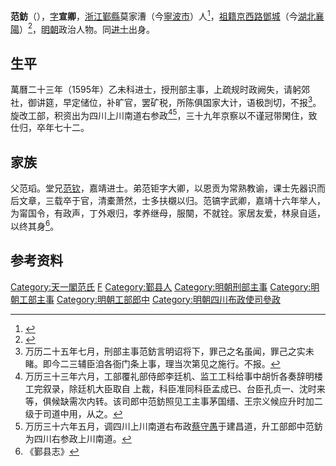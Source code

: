 '''范鈁'''（{{bd|？||？||catIdx=F范}}），[[表字|字]]'''宣卿'''，[[浙江等處承宣布政使司|浙江]][[鄞縣|鄞縣]]莫家漕（今[[寧波市|寧波市]]）人<ref>{{Cite web |url=http://tyg.cncis.com.cn:5500/jump |title=天一阁知识图谱 |access-date=2021-06-25 |archive-date=2021-06-25 |archive-url=https://web.archive.org/web/20210625130912/http://tyg.cncis.com.cn:5500/jump |dead-url=no }}</ref>，[[祖籍|祖籍]][[京西路|京西路]][[鄧城|鄧城]]（今[[湖北|湖北]][[襄陽|襄陽]]）<ref>{{Cite web |url=http://4g.jiapu.best198.com/g/xin_4255.html |title=鄮西范氏世系族谱: 不分卷：铸人堂_家谱网 |access-date=2021-06-25 |archive-date=2021-06-25 |archive-url=https://web.archive.org/web/20210625130913/http://4g.jiapu.best198.com/g/xin_4255.html |dead-url=no }}</ref>，[[明朝|明朝]]政治人物。同[[进士|进士]]出身。

==生平==
萬曆二十三年（1595年）乙未科进士，授刑部主事，上疏规时政阙失，请躬郊社，御讲筵，早定储位，补旷官，罢矿税，所陈俱国家大计，语极剀切，不报<ref>万历二十五年七月，刑部主事范鈁言明诏将下，罪己之名虽闻，罪己之实未睹。即今二三辅臣洎各衙门条上事，理当次第见之施行。不报。</ref>。旋改工部，积资出为四川上川南道右参政<ref>万历三十三年六月，工部覆礼部侍郎李廷机、监工工科给事中胡忻各奏辞明楼工完叙录，除廷机大臣取自 上裁，科臣准同科臣孟成已、台臣孔贞一、沈时来等，俱候缺需次内转。该司郎中范鈁照见工主事茅国缙、王宗义候应升时加二级于司道中用，从之。</ref><ref>万历三十六年五月，调四川上川南道右布政[[蔡守愚|蔡守愚]]于建昌道，升工部郎中范鈁为四川右参政上川南道。</ref>，三十九年京察以不谨冠带閑住，致仕归，卒年七十二。

== 家族 ==
父范瑫。堂兄[[范钦|范钦]]，嘉靖进士。弟范钜字大卿，以恩贡为常熟教谕，课士先器识而后文章，三载卒于官，清橐萧然，士多扶櫬以归。范镐字武卿，嘉靖十六年举人，为甯国令，有政声，丁外艰归，孝养继母，服闋，不就铨。家居友爱，林泉自适，以终其身<ref>《鄞县志》</ref>。

==参考资料==
{{reflist}}

{{萬曆二十三年乙未科殿試金榜}}

{{Authority control}}

{{DEFAULTSORT:Fan范}}
[[Category:天一閣范氏|Category:天一閣范氏]]
[[Category:范姓|F]]
[[Category:鄞县人|Category:鄞县人]]
[[Category:明朝刑部主事|Category:明朝刑部主事]]
[[Category:明朝工部主事|Category:明朝工部主事]]
[[Category:明朝工部郎中|Category:明朝工部郎中]]
[[Category:明朝四川布政使司參政|Category:明朝四川布政使司參政]]


{{明朝人物小作品}}